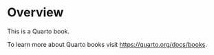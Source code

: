 # Overview {.unnumbered}

This is a Quarto book.

To learn more about Quarto books visit <https://quarto.org/docs/books>.
